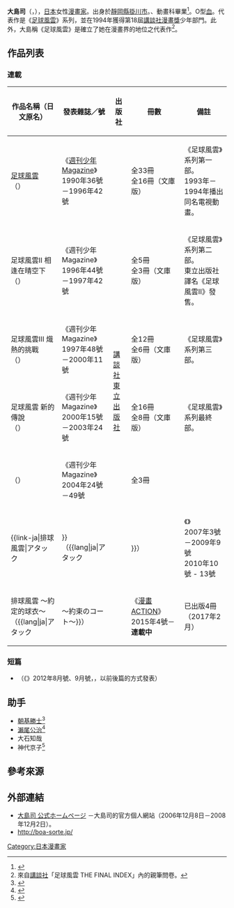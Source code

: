 {{Infobox_comics_creator
| 名稱     = 大島司
| 外文名   = 
| 外文     = 
| 圖片     = 
| 圖片尺寸 = 
| 圖片簡介 = 
| 本名     = 
| 日文名稱 = 大島 司
| 平假名   = おおしま つかさ
| 羅馬拼音 = Ōshima Tsukasa
| 筆名     = 
| 出生日期 = {{Birth date and age|1970|1|30|no}}
| 出生地點 = {{JPN}}[[靜岡縣|靜岡縣]]
| 逝世日期 = 
| 逝世地點 = 
| 國籍     = {{JPN}}
| 職業     = [[漫畫家|漫畫家]]
| 稱號     = 掛川市故鄉親善大使
| 活動開始 = 1990年
| 活動結束 = 
| 類型     = [[少年漫畫|少年漫畫]]<br />[[青年漫畫|青年漫畫]]<br />{{link-ja|體育漫畫|スポーツ漫画}}
| 代表作   = 《[[足球風雲|足球風雲]]》系列<br />《{{link-ja|排球風雲|アタック!!}}》系列
| 合作人   = 
| 配偶     = 
| 兒女     = 
| 親屬     = 
| 獎項     = 第18屆[[講談社漫畫獎|講談社漫畫獎]]少年部門<br />（《足球風雲》）
| 簽名     = 
| 簽名大小 = 
| 網站     = [http://tsukasa-oshima.com/ {{lang|ja|大島司 公式ホームページ}}] {{ja icon}} {{dead link}}
| module   = 
}}
{{japanese|japanese=大島 司|kana=おおしま つかさ|romaji=Ōshima Tsukasa}}
'''大島司'''（{{lang-ja|大島 司}}，{{bd|1970年|1月30日|catIdx=}}），[[日本|日本]]女性[[漫畫家|漫畫家]]。出身於[[靜岡縣|靜岡縣]][[掛川市|掛川市]]。{{link-ja|靜岡縣立掛川東高等學校|静岡県立掛川東高等学校|掛川東高校}}、{{link-ja|專科學校東京設計學院|専門学校東京デザイナー学院|東京設計學院}}動畫科畢業<ref name="gendai">{{cite web|url=https://www.nikkan-gendai.com/articles/view/geino/174453|script-title=ja:デビュー作は「SMAP」6人の幻の映画 漫画家·大島司の原点|work={{link-ja|日刊現代|日刊ゲンダイ|日刊現代DIGITAL}}|4=|date=2016-01-30|accessdate=2019-06-23|language=ja|archive-date=2019-06-23|archive-url=https://web.archive.org/web/20190623143109/https://www.nikkan-gendai.com/articles/view/geino/174453|dead-url=no}}</ref>。O型[[血型|血]]。代表作是《[[足球風雲|足球風雲]]》系列，並在1994年獲得第18屆[[講談社漫畫獎|講談社漫畫獎]]少年部門。此外，大島稱《足球風雲》是確立了她在漫畫界的地位之代表作<ref name="ref1">來自[[講談社|講談社]]「足球風雲 THE FINAL INDEX」內的親筆問卷。</ref>。

== 作品列表 ==
=== 連載 ===
{|class="wikitable" style="font-size:small"
!作品名稱（日文原名）!!發表雜誌／號!!出版社!!冊數!!備註
|-
|[[足球風雲|足球風雲]]<br />（{{lang|ja|シュート！}}）||《[[週刊少年Magazine|週刊少年Magazine]]》<br />1990年36號－1996年42號||rowspan="7"|{{flagicon|JPN}} [[講談社|講談社]]<br />{{flagicon|TWN}} [[東立出版社|東立出版社]]||全33冊<br />全16冊（文庫版）||《足球風雲》系列第一部。<br />1993年－1994年播出同名電視動畫。
|-
|足球風雲II 相逢在晴空下<br />（{{lang|ja|シュート！ ～蒼きめぐり逢い～}}）||《週刊少年Magazine》<br />1996年44號－1997年42號||全5冊<br />全3冊（文庫版）||《足球風雲》系列第二部。<br />東立出版社譯名《足球風雲II》發售。
|-
|足球風雲III 熾熱的挑戰<br />（{{lang|ja|シュート！ ～熱き挑戦～}}）||《週刊少年Magazine》<br />1997年48號－2000年11號||全12冊<br />全6冊（文庫版）||《足球風雲》系列第三部。
|-
|足球風雲 新的傳說<br />（{{lang|ja|シュート！ ～新たなる伝説～}}）||《週刊少年Magazine》<br />2000年15號－2003年24號||全16冊<br />全8冊（文庫版）||《足球風雲》系列最終部。
|-
|{{link-ja|STAY GOLD 金牌網球|STAY GOLD (漫画)}}（{{lang|ja|STAY GOLD}}）||《週刊少年Magazine》<br />2004年24號－49號||全3冊||
|-
|{{link-ja|排球風雲|アタック!!}}<br />（{{lang|ja|アタック!!}}）||《{{link-ja|週刊Comic Bunch|週刊コミックバンチ}}》<br />2007年3號－2009年9號<br />2010年10號 - 13號||全11冊（未完）||
|-
|排球風雲 ～約定的球衣～<br />（{{lang|ja|アタック!! ～約束のコート～}}）||《[[漫畫ACTION|漫畫ACTION]]》2015年4號－'''連載中'''||已出版4冊<br />（2017年2月）||《排球風雲》續篇。
|}

=== 短篇 ===
* {{nihongo|BREAK|ブレイク}}（《{{link-ja|月刊COMIC ZENON|月刊コミックゼノン}}》2012年8月號、9月號，{{link-ja|Coamix|コアミックス}}，以前後篇的方式發表）

== 助手 ==
* [[朝基勝士|朝基勝士]]<ref>{{cite web|url=http://www.manga-g.co.jp/interview/2007/int07-08.html|script-title=ja:朝基まさし先生インタビュー／2007年8月号|work=日本漫畫學院Web|accessdate=2019-06-23|language=ja|archive-url=https://web.archive.org/web/20110903061039/http://www.manga-g.co.jp/interview/2007/int07-08.html|archive-date=2011-09-03|dead-url=yes}}</ref>
* [[瀨尾公治|瀨尾公治]]<ref>{{cite web|url=http://www.manga-g.co.jp/interview/2008/int08-02.html|script-title=ja:瀬尾公治先生インタビュー／2008年2月号|work=日本漫畫學院Web|accessdate=2019-06-23|language=ja|archive-url=https://web.archive.org/web/20110411123859/http://www.manga-g.co.jp/interview/2008/int08-02.html|archive-date=2011-04-11|dead-url=yes}}</ref>
* 大石知哉
* 神代京子<ref>{{cite web|url=http://k-list.sakura.ne.jp/profile.html|script-title=ja:神代京子HP内プロフィール|accessdate=2019-06-23|language=ja|archive-url=https://web.archive.org/web/20160304221100/http://k-list.sakura.ne.jp/profile.html|archive-date=2016-03-04|dead-url=yes}}</ref>

== 參考來源 ==
{{reflist}}

== 外部連結 ==
* [http://tsukasa-oshima.com/ 大島司 公式ホームページ] {{Wayback|url=http://tsukasa-oshima.com/ |date=20170925053730 }} {{ja icon}}－大島司的官方個人網站（2006年12月8日－2008年12月2日）。
* http://boa-sorte.jp/ {{Wayback|url=http://boa-sorte.jp/ |date=20190623143113 }} {{ja icon}} 

{{Normdaten}}
{{DEFAULTSORT:Ooshima Tsukasa}}
[[Category:日本漫畫家|Category:日本漫畫家]]